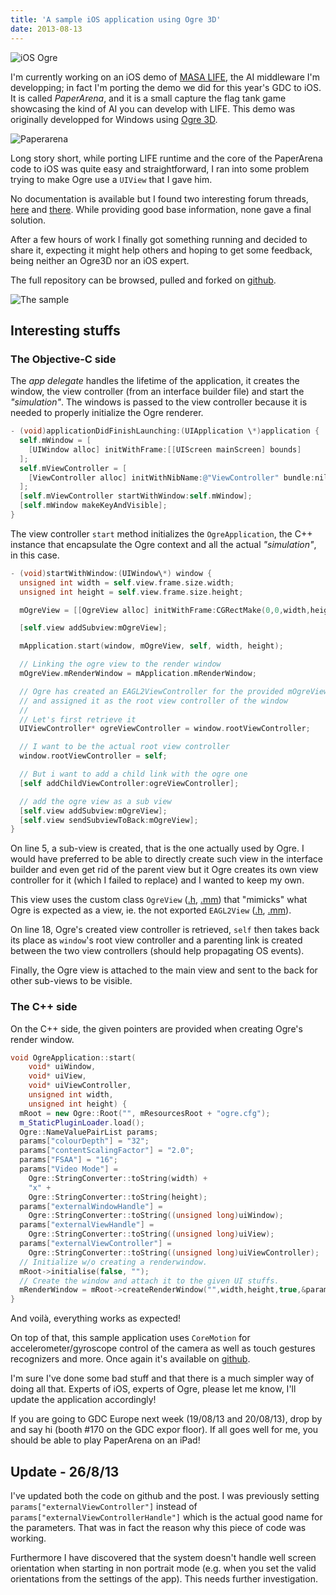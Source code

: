 ```yaml
---
title: 'A sample iOS application using Ogre 3D'
date: 2013-08-13
---
```


![iOS Ogre](./ios-ogre.jpg)

I'm currently working on an iOS demo of [MASA LIFE](http://www.masalife.net),
the AI middleware I'm developping; in fact I'm porting the demo we did for this
year's GDC to iOS. It is called _PaperArena_, and it is a small capture the flag
tank game showcasing the kind of AI you can develop with LIFE. This demo was
originally developped for Windows using [Ogre 3D](http://www.ogre3d.org/).

![Paperarena](./paperarena.png)

Long story short, while porting LIFE runtime and the core of the PaperArena code
to iOS was quite easy and straightforward, I ran into some problem trying to
make Ogre use a `UIView` that I gave him.

No documentation is available but I found two interesting forum threads,
[here](http://www.ogre3d.org/forums/viewtopic.php?f=2&t=71508&hilit=externalviewhandle&sid=0c0d92ddd87f3f25af2ad8181a530e4f)
and
[there](http://www.ogre3d.org/forums/viewtopic.php?f=21&t=71904&hilit=externalviewhandle&sid=b148dd48905674e5895284aa903a0c1b).
While providing good base information, none gave a final solution.

After a few hours of work I finally got something running and decided to share
it, expecting it might help others and hoping to get some feedback, being
neither an Ogre3D nor an iOS expert.

The full repository can be browsed, pulled and forked on
[github](https://github.com/cloderic/ios-ogre).

![The sample](/images/posts/2013/ios-ogre.jpg)

## Interesting stuffs

### The Objective-C side

The _app delegate_ handles the lifetime of the application, it creates the
window, the view controller (from an interface builder file) and start the
_"simulation"_. The windows is passed to the view controller because it is
needed to properly initialize the Ogre renderer.

```objectivec
- (void)applicationDidFinishLaunching:(UIApplication \*)application {
  self.mWindow = [
    [UIWindow alloc] initWithFrame:[[UIScreen mainScreen] bounds]
  ];
  self.mViewController = [
    [ViewController alloc] initWithNibName:@"ViewController" bundle:nil
  ];
  [self.mViewController startWithWindow:self.mWindow];
  [self.mWindow makeKeyAndVisible];
}
```

The view controller `start` method initializes the `OgreApplication`, the C++
instance that encapsulate the Ogre context and all the actual _"simulation"_, in
this case.

```objectivec
- (void)startWithWindow:(UIWindow\*) window {
  unsigned int width = self.view.frame.size.width;
  unsigned int height = self.view.frame.size.height;

  mOgreView = [[OgreView alloc] initWithFrame:CGRectMake(0,0,width,height)];

  [self.view addSubview:mOgreView];

  mApplication.start(window, mOgreView, self, width, height);

  // Linking the ogre view to the render window
  mOgreView.mRenderWindow = mApplication.mRenderWindow;

  // Ogre has created an EAGL2ViewController for the provided mOgreView
  // and assigned it as the root view controller of the window
  //
  // Let's first retrieve it
  UIViewController* ogreViewController = window.rootViewController;

  // I want to be the actual root view controller
  window.rootViewController = self;

  // But i want to add a child link with the ogre one
  [self addChildViewController:ogreViewController];

  // add the ogre view as a sub view
  [self.view addSubview:mOgreView];
  [self.view sendSubviewToBack:mOgreView];
}
```

On line 5, a sub-view is created, that is the one actually used by Ogre. I would
have preferred to be able to directly create such view in the interface builder
and even get rid of the parent view but it Ogre creates its own view controller
for it (which I failed to replace) and I wanted to keep my own.

This view uses the custom class `OgreView`
([.h](https://github.com/cloderic/ios-ogre/blob/ff401891fcdc4e4ffd7e071cddce71d35fd9e067/OgreView.h),
[.mm](https://github.com/cloderic/ios-ogre/blob/ff401891fcdc4e4ffd7e071cddce71d35fd9e067/OgreView.mm))
that "mimicks" what Ogre is expected as a view, ie. the not exported `EAGL2View`
([.h](https://bitbucket.org/sinbad/ogre/src/baa48feb22e9f35088b521d336678847a9a71504/RenderSystems/GLES2/include/EAGL/OgreEAGL2View.h?at=v1-8),
[.mm](https://bitbucket.org/sinbad/ogre/src/baa48feb22e9f35088b521d336678847a9a71504/RenderSystems/GLES2/src/EAGL/OgreEAGL2View.mm?at=v1-8)).

On line 18, Ogre's created view controller is retrieved, `self` then takes back
its place as `window`'s root view controller and a parenting link is created
between the two view controllers (should help propagating OS events).

Finally, the Ogre view is attached to the main view and sent to the back for
other sub-views to be visible.

### The C++ side

On the C++ side, the given pointers are provided when creating Ogre's render
window.

```cpp
void OgreApplication::start(
    void* uiWindow,
    void* uiView,
    void* uiViewController,
    unsigned int width,
    unsigned int height) {
  mRoot = new Ogre::Root("", mResourcesRoot + "ogre.cfg");
  m_StaticPluginLoader.load();
  Ogre::NameValuePairList params;
  params["colourDepth"] = "32";
  params["contentScalingFactor"] = "2.0";
  params["FSAA"] = "16";
  params["Video Mode"] =
    Ogre::StringConverter::toString(width) +
    "x" +
    Ogre::StringConverter::toString(height);
  params["externalWindowHandle"] =
    Ogre::StringConverter::toString((unsigned long)uiWindow);
  params["externalViewHandle"] =
    Ogre::StringConverter::toString((unsigned long)uiView);
  params["externalViewController"] =
    Ogre::StringConverter::toString((unsigned long)uiViewController);
  // Initialize w/o creating a renderwindow.
  mRoot->initialise(false, "");
  // Create the window and attach it to the given UI stuffs.
  mRenderWindow = mRoot->createRenderWindow("",width,height,true,&params);
}
```

And voilà, everything works as expected!

On top of that, this sample application uses `CoreMotion` for
accelerometer/gyroscope control of the camera as well as touch gestures
recognizers and more. Once again it's available on
[github](https://github.com/cloderic/ios-ogre).

I'm sure I've done some bad stuff and that there is a much simpler way of doing
all that. Experts of iOS, experts of Ogre, please let me know, I'll update the
application accordingly!

If you are going to GDC Europe next week (19/08/13 and 20/08/13), drop by and
say hi (booth #170 on the GDC expor floor). If all goes well for me, you should
be able to play PaperArena on an iPad!

## Update - 26/8/13

I've updated both the code on github and the post. I was previously setting
`params["externalViewController"]` instead of
`params["externalViewControllerHandle"]` which is the actual good name for the
parameters. That was in fact the reason why this piece of code was working.

Furthermore I have discovered that the system doesn't handle well screen
orientation when starting in non portrait mode (e.g. when you set the valid
orientations from the settings of the app). This needs further investigation.
